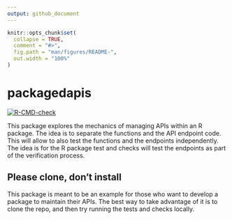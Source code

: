 ```yaml
---
output: github_document
---
```


<!-- README.md is generated from README.Rmd. Please edit that file -->

```r
knitr::opts_chunk$set(
  collapse = TRUE,
  comment = "#>",
  fig.path = "man/figures/README-",
  out.width = "100%"
)
```

# packagedapis

<!-- badges: start -->
[![R-CMD-check](https://github.com/edgararuiz/packagedapis/workflows/R-CMD-check/badge.svg)](https://github.com/edgararuiz/packagedapis/actions)
<!-- badges: end -->

This package explores the mechanics of managing APIs within an R package.  The idea is to separate the functions and the API endpoint code. This will allow to also test the functions and the endpoints independently.  The idea is for the R package test and checks will test the endpoints as part of the verification process. 

## Please clone, don't install

This package is meant to be an example for those who want to develop a package to maintain their APIs.  The best way to take advantage of it is to clone the repo, and then try running the tests and checks locally.  

